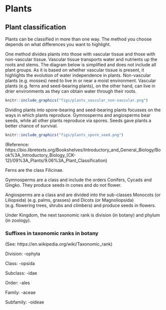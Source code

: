 # Plants

## Plant classification

Plants can be classified in more than one way. The method you choose depends on what differences you want to highlight.

One method divides plants into those with vascular tissue and those with non-vascular tissue. Vascular tissue transports water and nutrients up the roots and stems. The diagram below is simplified and does not include all plant groups. As it is based on whether vascular tissue is present, it highlights the evolution of water independence in plants. Non-vascular plants (e.g. mosses) need to live in or near a moist environment. Vascular plants (e.g. ferns and seed-bearing plants), on the other hand, can live in drier environments as they can obtain water through their roots.


```r

knitr::include_graphics("figs/plants_vascular_non-vascular.png")

```


Dividing plants into spore-bearing and seed-bearing plants focusses on the ways in which plants reproduce. Gymnosperms and angiosperms bear seeds, while all other plants reproduce via spores. Seeds gave plants a better chance of survival.


```r

knitr::include_graphics("figs/plants_spore_seed.png")

```


(Reference: https://bio.libretexts.org/Bookshelves/Introductory_and_General_Biology/Book%3A_Introductory_Biology_(CK-12)/09%3A_Plants/9.06%3A_Plant_Classification)


Ferns are the class Filicinae.

Gymnosperms are a class and include the orders Conifers, Cycads and Gingko. They produce seeds in cones and do not flower.

Angiosperms are a class and are divided into the sub-classes Monocots (or Liliopsida) (e.g. palms, grasses) and Dicots (or Magnoliopsida) (e.g. flowering trees, shrubs and climbers) and produce seeds in flowers.

Under Kingdom, the next taxonomic rank is division (in botany) and phylum (in zoology).


### Suffixes in taxonomic ranks in botany

(See: https://en.wikipedia.org/wiki/Taxonomic_rank)

Division: -ophyta

Class: -opsida

Subclass:  -idae

Order:  -ales

Family:  -aceae

Subfamily:  -oideae






